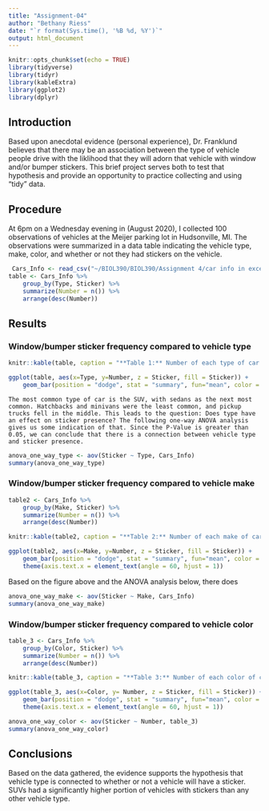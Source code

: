 ```yaml
---
title: "Assignment-04"
author: "Bethany Riess"
date: "`r format(Sys.time(), '%B %d, %Y')`"
output: html_document
---
```


<!-- (1) A setup chunk. Make sure that you have all needed packages installed -->
```r
knitr::opts_chunk$set(echo = TRUE)
library(tidyverse)
library(tidyr)
library(kableExtra)
library(ggplot2)
library(dplyr)
```
   
<!-- (2) You can leave this introduction as-is -->
## Introduction  
Based upon anecdotal evidence (personal experience), Dr. Franklund believes that there may be an association between the type of vehicle people drive with the liklihood that they will adorn that vehicle with window and/or bumper stickers. This brief project serves both to test that hypothesis and provide an opportunity to practice collecting and using "tidy" data.

<!-- (3) Briefly describe what data you collected, how, when, and where you collected it, and the file name and format of your dataset. -->
## Procedure
At 6pm on a Wednesday evening in (August 2020), I collected 100 observations of vehicles at the Meijer parking lot in Hudsonville, MI. The observations were summarized in a data table indicating the vehicle type, make, color, and whether or not they had stickers on the vehicle. 

<!-- (4) Insert an R chunk here to load your dataset into a tibble --> 
```r
 Cars_Info <- read_csv("~/BIOL390/BIOL390/Assignment 4/car info in excel.csv")
table <- Cars_Info %>% 
	group_by(Type, Sticker) %>% 
	summarize(Number = n()) %>% 
	arrange(desc(Number))
```
	

## Results

### Window/bumper sticker frequency compared to vehicle type
<!-- (5) Insert an R chunk here to analyze and plot the portion of vehicles with stickers by type -->
```r
knitr::kable(table, caption = "**Table 1:** Number of each type of car with and without stickers.") %>% kable_styling(full_width = F)
```

```r
ggplot(table, aes(x=Type, y=Number, z = Sticker, fill = Sticker)) +
	geom_bar(position = "dodge", stat = "summary", fun="mean", color = "white") 
```

<!-- (6) Write a few sentences using markdown to summarize the plot above and the ANOVA analysis that follows. --> 
	The most common type of car is the SUV, with sedans as the next most common. Hatchbacks and minivans were the least common, and pickup trucks fell in the middle. This leads to the question: Does type have an effect on sticker presence? The following one-way ANOVA analysis gives us some indication of that. Since the P-Value is greater than 0.05, we can conclude that there is a connection between vehicle type and sticker presence.

<!-- (7) Insert an R chunk here to perform a one-way ANOVA analysis comparing sticker presence vs. car type. --> 
```r
anova_one_way_type <- aov(Sticker ~ Type, Cars_Info)
summary(anova_one_way_type)
```

### Window/bumper sticker frequency compared to vehicle make
<!-- (8) Insert an R chunk here to analyze and plot the portion of vehicles with stickers by make. -->
```r
table2 <- Cars_Info %>% 
    group_by(Make, Sticker) %>% 
    summarize(Number = n()) %>% 
    arrange(desc(Number))

knitr::kable(table2, caption = "**Table 2:** Number of each make of car") %>% kable_styling(full_width = F)
```

```r
ggplot(table2, aes(x=Make, y=Number, z = Sticker, fill = Sticker)) +
	geom_bar(position = "dodge", stat = "summary", fun="mean", color = "white") +
	theme(axis.text.x = element_text(angle = 60, hjust = 1))
```

<!-- (9) Write a few sentences using markdown to summarize the plot above and the ANOVA analysis that follows. --> 

Based on the figure above and the ANOVA analysis below, there does 


<!-- (10) Insert an R chunk here to perform a one-way ANOVA analysis comparing sticker presence vs. car make. --> 

```r
anova_one_way_make <- aov(Sticker ~ Make, Cars_Info)
summary(anova_one_way_make)
```

### Window/bumper sticker frequency compared to vehicle color
<!-- (11) Insert an R chunk here to analyze and plot the portion of vehicles with stickers by color. -->
```r
table_3 <- Cars_Info %>% 
    group_by(Color, Sticker) %>% 
    summarize(Number = n()) %>% 
    arrange(desc(Number))

knitr::kable(table_3, caption = "**Table 3:** Number of each color of car and if it has a sticker") %>% kable_styling(full_width = F)
```


```r
ggplot(table_3, aes(x=Color, y= Number, z = Sticker, fill = Sticker)) +
	geom_bar(position = "dodge", stat = "summary", fun="mean", color = "white") +
	theme(axis.text.x = element_text(angle = 60, hjust = 1))
```


<!-- (12) Write a few sentences using markdown to summarize the plot above and the ANOVA analysis that follows. --> 


<!-- (13) Insert an R chunk here to perform a one-way ANOVA analysis comparing sticker presence vs. car color. --> 
```r
anova_one_way_color <- aov(Sticker ~ Number, table_3)
summary(anova_one_way_color)
```


## Conclusions
<!-- (14) Wrap up your assignment with a brief discussion of what you found. Did you find any evidence to support Dr. Franklund's initial hypothesis? How do you interpret your findings? --> 
Based on the data gathered, the evidence supports the hypothesis that vehicle type is connected to whether or not a vehicle will have a sticker. SUVs had a significantly higher portion of vehicles with stickers than any other vehicle type.
